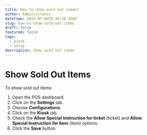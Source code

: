 ```yaml
---
title: How to show sold out items?
author: Administrator
datetime: 2023-07-04T9:28:28.166Z
slug: how-to-show-sold-out-items
draft: false
featured: false
tags:
  - kiosk
  - setup
description: Show sold out items
---
```



# Show Sold Out Items

To show sold out items:

1. Open the POS dashboard.
2. Click on the **Settings** tab.
3. Choose **Configurations**.
4. Click on the **Kiosk** tab.
5. Check the **Allow Special Instruction for ticket** (ticket) and **Allow Special Instruction for item** (item) options.
6. Click the **Save** button.



<img src="/assets/setup-kiosk/9e64a4c0b2a2543df959700382fac712.png" alt="" />

<img src="/assets/setup-kiosk/5c9db3512d950579c51f1c48568c9915.png" alt="" />

